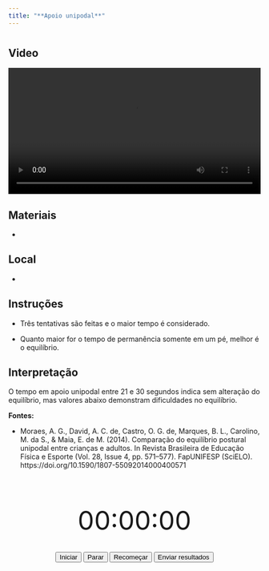 ```yaml
---
title: "**Apoio unipodal**"
---
```


# {.unnumbered .unlisted .tabset}

## Video

<center>
<video src="videos/apoio-unipodal.mov" width="100%" controls></video>
</center>

## Materiais

- 

## Local

-

## Instruções

- Três tentativas são feitas e o maior tempo é considerado. 

- Quanto maior for o tempo de permanência somente em um pé, melhor é o equilíbrio.

## Interpretação

O tempo em apoio unipodal entre 21 e 30 segundos indica sem alteração do equilíbrio, mas valores abaixo demonstram dificuldades no equilíbrio.

**Fontes:**

- Moraes, A. G., David, A. C. de, Castro, O. G. de, Marques, B. L., Carolino, M. da S., & Maia, E. de M. (2014). Comparação do equilíbrio postural unipodal entre crianças e adultos. In Revista Brasileira de Educação Física e Esporte (Vol. 28, Issue 4, pp. 571–577). FapUNIFESP (SciELO). https://doi.org/10.1590/1807-55092014000400571


# {.unnumbered .unlisted .tabset}

<center>

<br>

<div id="clock" style="font-size: 52px;">00:00:00</div>
<br>
<button id="startButton">Iniciar</button>
<button id="stopButton">Parar</button>
<button id="resetButton">Recomeçar</button>
<button id="emailButton">Enviar resultados</button>

<br>

</center>


<script>
let timer;
let isRunning = false;
let elapsedSeconds = 0; // To track elapsed time
let alarmSound = new Audio('alarm.mp3'); // Load the alarm sound

function formatTime(seconds) {
    const hours = String(Math.floor(seconds / 3600)).padStart(2, '0');
    const minutes = String(Math.floor((seconds % 3600) / 60)).padStart(2, '0');
    const secs = String(seconds % 60).padStart(2, '0');
    return `${hours}:${minutes}:${secs}`;
}

function updateClock() {
    document.getElementById("clock").innerHTML = formatTime(elapsedSeconds);
}

// Function to start the countdown
function startClock() {
    if (!isRunning && elapsedSeconds < 30) {
        timer = setInterval(() => {
            if (elapsedSeconds < 30) {
                elapsedSeconds++;
                updateClock();
            } else {
                clearInterval(timer); // Stop the countdown when it reaches 0
                alarmSound.play(); // Play the alarm sound when the timer hits zero
                isRunning = false;
            }
        }, 1000);
        isRunning = true;
    }
}

// Function to stop the clock
function stopClock() {
    clearInterval(timer);
    isRunning = false;
}

// Function to reset the clock
function resetClock() {
    stopClock();
    elapsedSeconds = 0; // Reset elapsed time
    updateClock(); // Update display to 00:00:00
}

// Function to send the clock time via email
function sendEmail() {
    const timeString = formatTime(elapsedSeconds);
    const email = "alexandresancho.fisio@gmail.com"; // Replace with your email
    const subject = "Apoio Unipodal";
    const body = `${timeString}`;
    window.location.href = `mailto:alexandresancho.fisio@gmail.com?subject=${encodeURIComponent(subject)}&body=${encodeURIComponent(body)}`;
}

// Event listeners for buttons
document.getElementById("startButton").onclick = startClock;
document.getElementById("stopButton").onclick = stopClock;
document.getElementById("resetButton").onclick = resetClock;
document.getElementById("emailButton").onclick = sendEmail;
</script>
